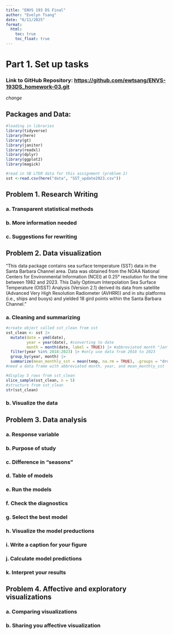 ```yaml
---
title: "ENVS 193 DS Final"
author: "Evelyn Tsang"
date: "6/11/2025"
format: 
  html: 
    toc: true
    toc_float: true
---
```

# Part 1. Set up tasks

### Link to GitHub Repository: <https://github.com/ewtsang/ENVS-193DS_homework-03.git>
*change*

## Packages and Data:

```r
#loading in libraries
library(tidyverse)
library(here)
library(gt)
library(janitor)
library(readxl)
library(dplyr)
library(ggplot2)
library(magick)
```

```r
#read in SB LTER data for this assignment (problem 2)
sst <-read.csv(here("data", "SST_update2023.csv"))
```

## Problem 1. Research Writing

### a. Transparent statistical methods

### b. More information needed

### c. Suggestions for rewriting

## Problem 2. Data visualization

"This data package contains sea surface temperature (SST) data in the Santa Barbara Channel area. Data was obtained from the NOAA National Centers for Environmental Information (NCEI) at 0.25° resolution for the time between 1982 and 2023. This Daily Optimum Interpolation Sea Surface Temperature (OISST) Analysis (Version 2.1) derived its data from satellite (Advanced Very High Resolution Radiometer (AVHRR)) and in situ platforms (i.e., ships and buoys) and yielded 18 gird points within the Santa Barbara Channel."

### a. Cleaning and summarizing
```r
#create object called sst_clean from sst
sst_clean <- sst |> 
  mutate(date = ymd(date),
         year = year(date), #converting to date
         month = month(date, label = TRUE)) |> #abbreviated month "Jan", "Feb", etc.
  filter(year %in% 2018:2023) |> #only use data from 2018 to 2023
  group_by(year, month) |> 
  summarize(mean_monthly_sst = mean(temp, na.rm = TRUE), .groups = "drop")
#need a data frame with abbreviated month, year, and mean_monthly_sst

#display 5 rows from sst_clean
slice_sample(sst_clean, n = 5)
#structure from sst_clean
str(sst_clean)
```

### b. Visualize the data

## Problem 3. Data analysis

### a. Response variable

### b. Purpose of study

### c. Difference in "seasons"

### d. Table of models

### e. Run the models

### f. Check the diagnostics


### g. Select the best model

### h. Visualize the model preductions

### i. Write a caption for your figure


### j. Calculate model predictions

### k. Interpret your results

## Problem 4. Affective and exploratory visualizations

### a. Comparing visualizations

### b. Sharing you affective visualization
